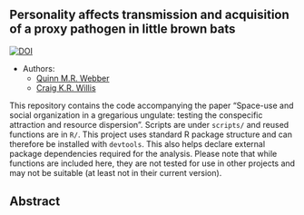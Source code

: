 

## Personality affects transmission and acquisition of a proxy pathogen in little brown bats

[![DOI](https://zenodo.org/badge/173167283.svg)](https://zenodo.org/badge/latestdoi/173167283)

  - Authors:
      - [Quinn M.R. Webber](https://qwebber.weebly.com/)
      - [Craig K.R. Willis](https://sites.google.com/site/erinlkoen/)

This repository contains the code accompanying the paper “Space-use and
social organization in a gregarious ungulate: testing the conspecific
attraction and resource dispersion”. Scripts are under `scripts/` and
reused functions are in `R/`. This project uses standard R package
structure and can therefore be installed with `devtools`. This also
helps declare external package dependencies required for the analysis.
Please note that while functions are included here, they are not tested
for use in other projects and may not be suitable (at least not in their
current version).

## Abstract